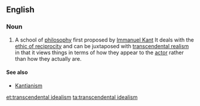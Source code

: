 ==English==
{{wikipedia}}

===Noun===
{{en-noun|head=[[transcendental]] [[idealism]]}}
# {{label|en|philosophy}} A school of [[philosophy]] first proposed by [[Immanuel Kant]] It deals with the [[ethic of reciprocity]] and can be juxtaposed with [[transcendental realism]] in that it views things in terms of how they appear to the [[actor]] rather than how they actually are.

====See also====
* [[Kantianism]]

[[et:transcendental idealism]]
[[ta:transcendental idealism]]
